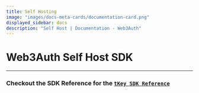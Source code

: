 ```yaml
---
title: Self Hosting
image: "images/docs-meta-cards/documentation-card.png"
displayed_sidebar: docs
description: "Self Host | Documentation - Web3Auth"
---
```



# Web3Auth Self Host SDK

---

<TkeyIntroduction />

### Checkout the SDK Reference for the [`tKey SDK Reference`](/sdk/self-host/installation)
